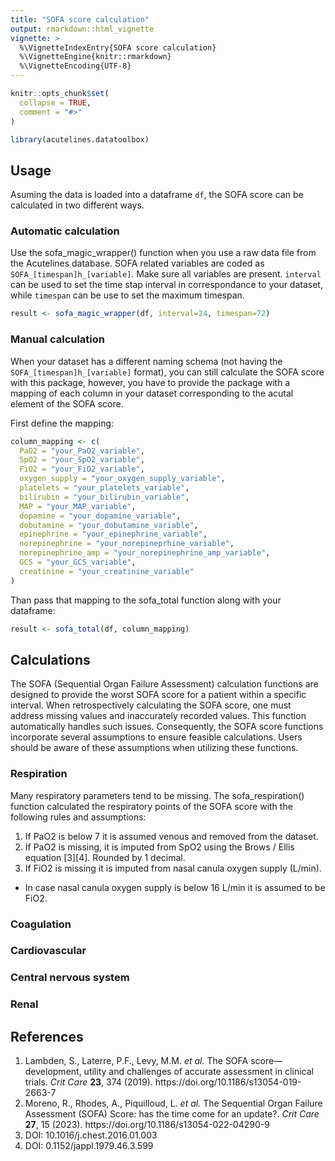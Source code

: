 ```yaml
---
title: "SOFA score calculation"
output: rmarkdown::html_vignette
vignette: >
  %\VignetteIndexEntry{SOFA score calculation}
  %\VignetteEngine{knitr::rmarkdown}
  %\VignetteEncoding{UTF-8}
---
```


```r
knitr::opts_chunk$set(
  collapse = TRUE,
  comment = "#>"
)
```

```r
library(acutelines.datatoolbox)
```

## Usage
Asuming the data is loaded into a dataframe `df`, the SOFA score can be calculated in two different ways.

### Automatic calculation
Use the sofa_magic_wrapper() function when you use a raw data file from the Acutelines database. SOFA related variables are coded as `SOFA_[timespan]h_[variable]`. Make sure all variables are present.
`interval` can be used to set the time stap interval in correspondance to your dataset, while `timespan` can be use to set the maximum timespan.

``` R
result <- sofa_magic_wrapper(df, interval=24, timespan=72)
```

### Manual calculation
When your dataset has a different naming schema (not having the `SOFA_[timespan]h_[variable]` format), you can still calculate the SOFA score with this package, however, you have to
provide the package with a mapping of each column in your dataset corresponding to the acutal element of the SOFA score.

First define the mapping:

``` R
column_mapping <- c(
  PaO2 = "your_PaO2_variable",
  SpO2 = "your_SpO2_variable",
  FiO2 = "your_FiO2_variable",
  oxygen_supply = "your_oxygen_supply_variable",
  platelets = "your_platelets_variable",
  bilirubin = "your_bilirubin_variable",
  MAP = "your_MAP_variable",
  dopamine = "your_dopamine_variable",
  dobutamine = "your_dobutamine_variable",
  epinephrine = "your_epinephrine_variable",
  norepinephrine = "your_norepineprhine_variable",
  norepinephrine_amp = "your_norepinephrine_amp_variable",
  GCS = "your_GCS_variable",
  creatinine = "your_creatinine_variable"
)
```

Than pass that mapping to the sofa_total function along with your dataframe:

``` R
result <- sofa_total(df, column_mapping)
```

## Calculations
The SOFA (Sequential Organ Failure Assessment) calculation functions are designed to provide the worst SOFA score for a patient within a specific interval.
When retrospectively calculating the SOFA score, one must address missing values and inaccurately recorded values. This function automatically handles such issues.
Consequently, the SOFA score functions incorporate several assumptions to ensure feasible calculations. Users should be aware of these assumptions when utilizing
these functions.

### Respiration
Many respiratory parameters tend to be missing. The sofa_respiration() function calculated the respiratory points of the SOFA score
with the following rules and assumptions:

1. If PaO2 is below 7 it is assumed venous and removed from the dataset.
2. If PaO2 is missing, it is imputed from SpO2 using the Brows / Ellis equation [3][4]. Rounded by 1 decimal.
3. If FiO2 is missing it is imputed from nasal canula oxygen supply (L/min).
 * In case nasal canula oxygen supply is below 16 L/min it is assumed to be FiO2.

### Coagulation

### Cardiovascular

### Central nervous system

### Renal

## References
1. Lambden, S., Laterre, P.F., Levy, M.M. *et al.* The SOFA score—development, utility and challenges of accurate assessment in clinical trials. *Crit Care* **23**, 374 (2019). https://doi.org/10.1186/s13054-019-2663-7
2. Moreno, R., Rhodes, A., Piquilloud, L. *et al.* The Sequential Organ Failure Assessment (SOFA) Score: has the time come for an update?. *Crit Care* **27**, 15 (2023). https://doi.org/10.1186/s13054-022-04290-9
3. DOI: 10.1016/j.chest.2016.01.003
4. DOI: 0.1152/jappl.1979.46.3.599